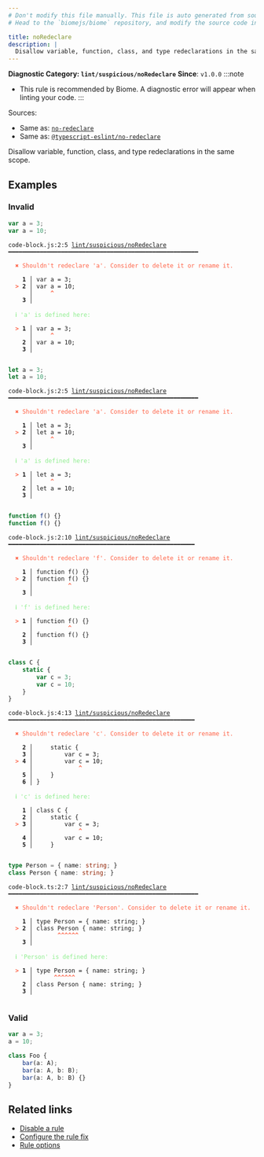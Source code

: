```yaml
---
# Don't modify this file manually. This file is auto generated from source, and you will lose your changes next time the website is built.
# Head to the `biomejs/biome` repository, and modify the source code in there.

title: noRedeclare
description: |
  Disallow variable, function, class, and type redeclarations in the same scope.
---
```


**Diagnostic Category: `lint/suspicious/noRedeclare`**
<Tabs>
<TabItem label="JavaScript (and super languages)" icon="seti:javascript">
**Since**: `v1.0.0`
:::note
- This rule is recommended by Biome. A diagnostic error will appear when linting your code.
:::

Sources: 
- Same as: <a href="https://eslint.org/docs/latest/rules/no-redeclare" target="_blank"><code>no-redeclare</code></a>
- Same as: <a href="https://typescript-eslint.io/rules/no-redeclare" target="_blank"><code>@typescript-eslint/no-redeclare</code></a>

Disallow variable, function, class, and type redeclarations in the same scope.

## Examples

### Invalid

```js
var a = 3;
var a = 10;
```

<pre class="language-text"><code class="language-text">code-block.js:2:5 <a href="https://biomejs.dev/linter/rules/no-redeclare">lint/suspicious/noRedeclare</a> ━━━━━━━━━━━━━━━━━━━━━━━━━━━━━━━━━━━━━━━━━━━━━━━━━━━━━━<br /><br />  <strong><span style="color: Tomato;">✖</span></strong> <span style="color: Tomato;">Shouldn't redeclare 'a'. Consider to delete it or rename it.</span><br />  <br />    <strong>1 │ </strong>var a = 3;<br />  <strong><span style="color: Tomato;">&gt;</span></strong> <strong>2 │ </strong>var a = 10;<br />   <strong>   │ </strong>    <strong><span style="color: Tomato;">^</span></strong><br />    <strong>3 │ </strong><br />  <br />  <strong><span style="color: lightgreen;">ℹ</span></strong> <span style="color: lightgreen;">'a' is defined here:</span><br />  <br />  <strong><span style="color: Tomato;">&gt;</span></strong> <strong>1 │ </strong>var a = 3;<br />   <strong>   │ </strong>    <strong><span style="color: Tomato;">^</span></strong><br />    <strong>2 │ </strong>var a = 10;<br />    <strong>3 │ </strong><br />  <br /></code></pre>

```js
let a = 3;
let a = 10;
```

<pre class="language-text"><code class="language-text">code-block.js:2:5 <a href="https://biomejs.dev/linter/rules/no-redeclare">lint/suspicious/noRedeclare</a> ━━━━━━━━━━━━━━━━━━━━━━━━━━━━━━━━━━━━━━━━━━━━━━━━━━━━━━<br /><br />  <strong><span style="color: Tomato;">✖</span></strong> <span style="color: Tomato;">Shouldn't redeclare 'a'. Consider to delete it or rename it.</span><br />  <br />    <strong>1 │ </strong>let a = 3;<br />  <strong><span style="color: Tomato;">&gt;</span></strong> <strong>2 │ </strong>let a = 10;<br />   <strong>   │ </strong>    <strong><span style="color: Tomato;">^</span></strong><br />    <strong>3 │ </strong><br />  <br />  <strong><span style="color: lightgreen;">ℹ</span></strong> <span style="color: lightgreen;">'a' is defined here:</span><br />  <br />  <strong><span style="color: Tomato;">&gt;</span></strong> <strong>1 │ </strong>let a = 3;<br />   <strong>   │ </strong>    <strong><span style="color: Tomato;">^</span></strong><br />    <strong>2 │ </strong>let a = 10;<br />    <strong>3 │ </strong><br />  <br /></code></pre>

```js
function f() {}
function f() {}
```

<pre class="language-text"><code class="language-text">code-block.js:2:10 <a href="https://biomejs.dev/linter/rules/no-redeclare">lint/suspicious/noRedeclare</a> ━━━━━━━━━━━━━━━━━━━━━━━━━━━━━━━━━━━━━━━━━━━━━━━━━━━━━<br /><br />  <strong><span style="color: Tomato;">✖</span></strong> <span style="color: Tomato;">Shouldn't redeclare 'f'. Consider to delete it or rename it.</span><br />  <br />    <strong>1 │ </strong>function f() &#123;&#125;<br />  <strong><span style="color: Tomato;">&gt;</span></strong> <strong>2 │ </strong>function f() &#123;&#125;<br />   <strong>   │ </strong>         <strong><span style="color: Tomato;">^</span></strong><br />    <strong>3 │ </strong><br />  <br />  <strong><span style="color: lightgreen;">ℹ</span></strong> <span style="color: lightgreen;">'f' is defined here:</span><br />  <br />  <strong><span style="color: Tomato;">&gt;</span></strong> <strong>1 │ </strong>function f() &#123;&#125;<br />   <strong>   │ </strong>         <strong><span style="color: Tomato;">^</span></strong><br />    <strong>2 │ </strong>function f() &#123;&#125;<br />    <strong>3 │ </strong><br />  <br /></code></pre>

```js
class C {
    static {
        var c = 3;
        var c = 10;
    }
}
```

<pre class="language-text"><code class="language-text">code-block.js:4:13 <a href="https://biomejs.dev/linter/rules/no-redeclare">lint/suspicious/noRedeclare</a> ━━━━━━━━━━━━━━━━━━━━━━━━━━━━━━━━━━━━━━━━━━━━━━━━━━━━━<br /><br />  <strong><span style="color: Tomato;">✖</span></strong> <span style="color: Tomato;">Shouldn't redeclare 'c'. Consider to delete it or rename it.</span><br />  <br />    <strong>2 │ </strong>    static &#123;<br />    <strong>3 │ </strong>        var c = 3;<br />  <strong><span style="color: Tomato;">&gt;</span></strong> <strong>4 │ </strong>        var c = 10;<br />   <strong>   │ </strong>            <strong><span style="color: Tomato;">^</span></strong><br />    <strong>5 │ </strong>    &#125;<br />    <strong>6 │ </strong>&#125;<br />  <br />  <strong><span style="color: lightgreen;">ℹ</span></strong> <span style="color: lightgreen;">'c' is defined here:</span><br />  <br />    <strong>1 │ </strong>class C &#123;<br />    <strong>2 │ </strong>    static &#123;<br />  <strong><span style="color: Tomato;">&gt;</span></strong> <strong>3 │ </strong>        var c = 3;<br />   <strong>   │ </strong>            <strong><span style="color: Tomato;">^</span></strong><br />    <strong>4 │ </strong>        var c = 10;<br />    <strong>5 │ </strong>    &#125;<br />  <br /></code></pre>

```ts
type Person = { name: string; }
class Person { name: string; }
```

<pre class="language-text"><code class="language-text">code-block.ts:2:7 <a href="https://biomejs.dev/linter/rules/no-redeclare">lint/suspicious/noRedeclare</a> ━━━━━━━━━━━━━━━━━━━━━━━━━━━━━━━━━━━━━━━━━━━━━━━━━━━━━━<br /><br />  <strong><span style="color: Tomato;">✖</span></strong> <span style="color: Tomato;">Shouldn't redeclare 'Person'. Consider to delete it or rename it.</span><br />  <br />    <strong>1 │ </strong>type Person = &#123; name: string; &#125;<br />  <strong><span style="color: Tomato;">&gt;</span></strong> <strong>2 │ </strong>class Person &#123; name: string; &#125;<br />   <strong>   │ </strong>      <strong><span style="color: Tomato;">^</span></strong><strong><span style="color: Tomato;">^</span></strong><strong><span style="color: Tomato;">^</span></strong><strong><span style="color: Tomato;">^</span></strong><strong><span style="color: Tomato;">^</span></strong><strong><span style="color: Tomato;">^</span></strong><br />    <strong>3 │ </strong><br />  <br />  <strong><span style="color: lightgreen;">ℹ</span></strong> <span style="color: lightgreen;">'Person' is defined here:</span><br />  <br />  <strong><span style="color: Tomato;">&gt;</span></strong> <strong>1 │ </strong>type Person = &#123; name: string; &#125;<br />   <strong>   │ </strong>     <strong><span style="color: Tomato;">^</span></strong><strong><span style="color: Tomato;">^</span></strong><strong><span style="color: Tomato;">^</span></strong><strong><span style="color: Tomato;">^</span></strong><strong><span style="color: Tomato;">^</span></strong><strong><span style="color: Tomato;">^</span></strong><br />    <strong>2 │ </strong>class Person &#123; name: string; &#125;<br />    <strong>3 │ </strong><br />  <br /></code></pre>

### Valid

```js
var a = 3;
a = 10;
```

```ts
class Foo {
    bar(a: A);
    bar(a: A, b: B);
    bar(a: A, b: B) {}
}
```

## Related links

- [Disable a rule](/linter/#disable-a-lint-rule)
- [Configure the rule fix](/linter#configure-the-rule-fix)
- [Rule options](/linter/#rule-options)

</TabItem>
</Tabs>

